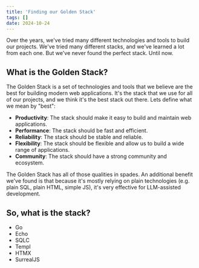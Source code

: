 ```yaml
---
title: 'Finding our Golden Stack'
tags: []
date: 2024-10-24
---
```


Over the years, we've tried many different technologies and tools to build our projects. We've tried many different stacks, and we've learned a lot from each one. But we've never found the perfect stack. Until now.

## What is the Golden Stack?

The Golden Stack is a set of technologies and tools that we believe are the best for building modern web applications. It's the stack that we use for all of our projects, and we think it's the best stack out there. Lets define what we mean by "best":

- **Productivity**: The stack should make it easy to build and maintain web applications.
- **Performance**: The stack should be fast and efficient.
- **Reliability**: The stack should be stable and reliable.
- **Flexibility**: The stack should be flexible and allow us to build a wide range of applications.
- **Community**: The stack should have a strong community and ecosystem.

The Golden Stack has all of those qualities in spades. An additional benefit we've found is that because it's mostly relying on plain technologies (e.g. plain SQL, plain HTML, simple JS), it's very effective for LLM-assisted development.


## So, what is the stack?

- Go
- Echo
- SQLC
- Templ
- HTMX
- SurrealJS
